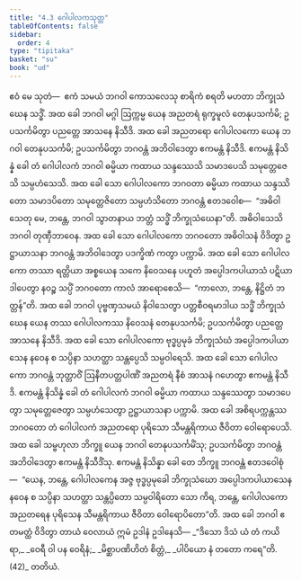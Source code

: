 ```yaml
---
title: "4.3 ဂေါပါလကသုတ္တ"
tableOfContents: false
sidebar:
  order: 4
type: "tipitaka"
basket: "su"
book: "ud"
---
```



<DynamicBreadcrumb />

<Division number="33" book="ud">

<Paragraph number="279" book="ud">
ဧဝံ မေ သုတံ—  ဧကံ သမယံ ဘဂဝါ ကောသလေသု စာရိကံ စရတိ မဟတာ ဘိက္ခုသံဃေန သဒ္ဓိံ. အထ ခေါ ဘဂဝါ မဂ္ဂါ ဩက္ကမ္မ ယေန အညတရံ ရုက္ခမူလံ တေနုပသင်္ကမိ; ဥပသင်္ကမိတွာ ပညတ္တေ အာသနေ နိသီဒိ.
</Paragraph>

<Paragraph number="280" book="ud">
အထ ခေါ အညတရော ဂေါပါလကော ယေန ဘဂဝါ တေနုပသင်္ကမိ; ဥပသင်္ကမိတွာ ဘဂဝန္တံ အဘိဝါဒေတွာ ဧကမန္တံ နိသီဒိ. ဧကမန္တံ နိသိန္နံ ခေါ တံ ဂေါပါလကံ ဘဂဝါ ဓမ္မိယာ ကထာယ သန္ဒဿေသိ သမာဒပေသိ သမုတ္တေဇေသိ သမ္ပဟံသေသိ.
</Paragraph>

<Paragraph number="281" book="ud">
အထ ခေါ သော ဂေါပါလကော ဘဂဝတာ ဓမ္မိယာ ကထာယ သန္ဒဿိတော သမာဒပိတော သမုတ္တေဇိတော သမ္ပဟံသိတော ဘဂဝန္တံ ဧတဒဝေါစ—  “အဓိဝါသေတု မေ, ဘန္တေ, ဘဂဝါ သွာတနာယ ဘတ္တံ သဒ္ဓိံ ဘိက္ခုသံဃေနာ”တိ. အဓိဝါသေသိ ဘဂဝါ တုဏှီဘာဝေန. အထ ခေါ သော ဂေါပါလကော ဘဂဝတော အဓိဝါသနံ ဝိဒိတွာ ဥဋ္ဌာယာသနာ ဘဂဝန္တံ အဘိဝါဒေတွာ ပဒက္ခိဏံ ကတွာ ပက္ကာမိ.
</Paragraph>

<Paragraph number="282" book="ud">
အထ ခေါ သော ဂေါပါလကော တဿာ ရတ္တိယာ အစ္စယေန သကေ နိဝေသနေ ပဟူတံ အပ္ပေါဒကပါယာသံ ပဋိယာဒါပေတွာ နဝဉ္စ သပ္ပိံ ဘဂဝတော ကာလံ အာရောစေသိ—  “ကာလော, ဘန္တေ, နိဋ္ဌိတံ ဘတ္တန်”တိ.
</Paragraph>

<Paragraph number="283" book="ud">
အထ ခေါ ဘဂဝါ ပုဗ္ဗဏှသမယံ နိဝါသေတွာ ပတ္တစီဝရမာဒါယ သဒ္ဓိံ ဘိက္ခုသံဃေန ယေန တဿ ဂေါပါလကဿ နိဝေသနံ တေနုပသင်္ကမိ; ဥပသင်္ကမိတွာ ပညတ္တေ အာသနေ နိသီဒိ. အထ ခေါ သော ဂေါပါလကော ဗုဒ္ဓပ္ပမုခံ ဘိက္ခုသံဃံ အပ္ပေါဒကပါယာသေန နဝေန စ သပ္ပိနာ သဟတ္ထာ သန္တပ္ပေသိ သမ္ပဝါရေသိ. အထ ခေါ သော ဂေါပါလကော ဘဂဝန္တံ ဘုတ္တာဝိံ ဩနီတပတ္တပါဏိံ အညတရံ နီစံ အာသနံ ဂဟေတွာ ဧကမန္တံ နိသီဒိ. ဧကမန္တံ နိသိန္နံ ခေါ တံ ဂေါပါလကံ ဘဂဝါ ဓမ္မိယာ ကထာယ သန္ဒဿေတွာ သမာဒပေတွာ သမုတ္တေဇေတွာ သမ္ပဟံသေတွာ ဥဋ္ဌာယာသနာ ပက္ကာမိ. အထ ခေါ အစိရပက္ကန္တဿ ဘဂဝတော တံ ဂေါပါလကံ အညတရော ပုရိသော သီမန္တရိကာယ ဇီဝိတာ ဝေါရောပေသိ.
</Paragraph>

<Paragraph number="284" book="ud">
အထ ခေါ သမ္ဗဟုလာ ဘိက္ခူ ယေန ဘဂဝါ တေနုပသင်္ကမိံသု; ဥပသင်္ကမိတွာ ဘဂဝန္တံ အဘိဝါဒေတွာ ဧကမန္တံ နိသီဒိံသု. ဧကမန္တံ နိသိန္နာ ခေါ တေ ဘိက္ခူ ဘဂဝန္တံ ဧတဒဝေါစုံ—  “ယေန, ဘန္တေ, ဂေါပါလကေန အဇ္ဇ ဗုဒ္ဓပ္ပမုခေါ ဘိက္ခုသံဃော အပ္ပေါဒကပါယာသေန နဝေန စ သပ္ပိနာ သဟတ္ထာ သန္တပ္ပိတော သမ္ပဝါရိတော သော ကိရ, ဘန္တေ, ဂေါပါလကော အညတရေန ပုရိသေန သီမန္တရိကာယ ဇီဝိတာ ဝေါရောပိတော”တိ.
</Paragraph>

<Paragraph number="285" book="ud">
အထ ခေါ ဘဂဝါ ဧတမတ္ထံ ဝိဒိတွာ တာယံ ဝေလာယံ ဣမံ ဥဒါနံ ဥဒါနေသိ—
</Paragraph>

<Paragraph number="286" type="verses" book="ud">
_“ဒိသော ဒိသံ ယံ တံ ကယိရာ,_  
_ဝေရီ ဝါ ပန ဝေရိနံ;_  
_မိစ္ဆာပဏိဟိတံ စိတ္တံ,_  
_ပါပိယော နံ တတော ကရေ”တိ. (42)_  


</Paragraph>
</Division>

<Paragraph number="287" type="center" book="ud">
တတိယံ.
</Paragraph>